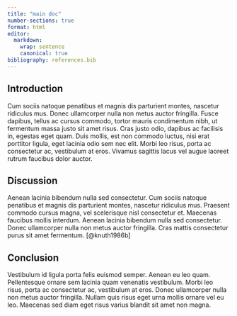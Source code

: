 ```yaml
---
title: "main doc"
number-sections: true
format: html
editor:
  markdown:
    wrap: sentence
    canonical: true
bibliography: references.bib
---
```


## Introduction

Cum sociis natoque penatibus et magnis dis parturient montes, nascetur ridiculus mus.
Donec ullamcorper nulla non metus auctor fringilla.
Fusce dapibus, tellus ac cursus commodo, tortor mauris condimentum nibh, ut fermentum massa justo sit amet risus.
Cras justo odio, dapibus ac facilisis in, egestas eget quam.
Duis mollis, est non commodo luctus, nisi erat porttitor ligula, eget lacinia odio sem nec elit.
Morbi leo risus, porta ac consectetur ac, vestibulum at eros.
Vivamus sagittis lacus vel augue laoreet rutrum faucibus dolor auctor.

## Discussion

Aenean lacinia bibendum nulla sed consectetur.
Cum sociis natoque penatibus et magnis dis parturient montes, nascetur ridiculus mus.
Praesent commodo cursus magna, vel scelerisque nisl consectetur et.
Maecenas faucibus mollis interdum.
Aenean lacinia bibendum nulla sed consectetur.
Donec ullamcorper nulla non metus auctor fringilla.
Cras mattis consectetur purus sit amet fermentum.
[@knuth1986b]

## Conclusion

Vestibulum id ligula porta felis euismod semper.
Aenean eu leo quam.
Pellentesque ornare sem lacinia quam venenatis vestibulum.
Morbi leo risus, porta ac consectetur ac, vestibulum at eros.
Donec ullamcorper nulla non metus auctor fringilla.
Nullam quis risus eget urna mollis ornare vel eu leo.
Maecenas sed diam eget risus varius blandit sit amet non magna.
